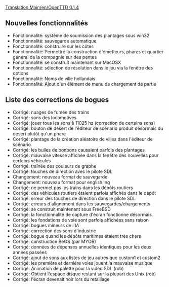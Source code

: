 [[Translation:Main/en/OpenTTD 0.1.4]]
{{fr/Livraison|prec=OpenTTD 0.1.3|suiv=OpenTTD 0.2.0|date=25/03/2004}}

==Nouvelles fonctionnalités==
*Fonctionnalité: système de soumission des plantages sous win32
*Fonctionnalité: sauvegarde automatique
*Fonctionnalité: construire sur les côtes
*Fonctionnalité: Permettre la construction d'émetteurs, phares et quartier général de la compagnie sur des pentes
*Fonctionnalité: se construit maintenant sur MacOSX
*Fonctionnalité: sélection de résolution dans le jeu via la fenêtre des options
*Fonctionnalité: Noms de ville hollandais
*Fonctionnalité: Ajout d'un élément de menu de chargement de partie

==Liste des corrections de bogues==
*Corrigé: nuages de fumée des trains
*Corrigé: sons des locomotives
*Corrigé: jouer tous les sons à 11025 hz (correction de certains sons)
*Corrigé: bouton de désert de l'éditeur de scénario produit désormais du désert plutôt qu'un phare
*Corrigé: plantage de la création aléatoire de villes dans l'éditeur de scénario
*Corrigé: les bulles de bonbons causaient parfois des plantages
*Corrigé: mauvaise vitesse affichée dans la fenêtre des nouvelles pour certains véhicules
*Corrigé: traînée des couleurs de graphe
*Corrigé: touches de direction avec le pilote SDL
*Changement: nouveau format de sauvegarde
*Changement: nouveau format pour english.lng
*Corrigé: ne permet pas les trains dans les dépôts routiers
*Corrigé: des véhicules routiers étaient parfois affichés dans le dépôt
*Corrigé: erreur des touches de direction dans le pilote SDL
*Corrigé: erreurs d'alignement dans les sauvegardes/chargements
*Corrigé: se construit maintenant sous FreeBSD
*Corrigé: la fonctionnalité de capture d'écran fonctionne désormais
*Corrigé: les fondations de voie sont parfois affichées sans raison
*Corrigé: bogues mineurs de l'IA
*Corrigé: correction des sons d'industrie
*Corrigé: bogue quand les dépôts maritimes étaient très chers
*Corrigé: construction BeOS (par MYOB)
*Corrigé: données de dépenses annuelles identiques pour les deux années passées
*Corrigé: ajout de sons aux listes de jeu autres que custom1 et custom2
*Corrigé: les première et dernière voies jouent la mauvaise musique
*Corrigé: Animation de palette pour la vidéo SDL (rob)
*Corrigé: Obtient l'espace disque restant sur la plupart des Unix (rob)
*Corrigé: l'écran devenait noir lors du retaillage